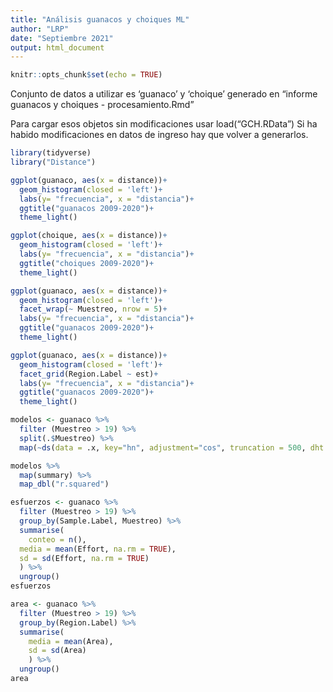 ```yaml
---
title: "Análisis guanacos y choiques ML"
author: "LRP"
date: "Septiembre 2021"
output: html_document
---
```


```r
knitr::opts_chunk$set(echo = TRUE)
```

Conjunto de datos a utilizar es 'guanaco' y 'choique' generado en "informe guanacos y choiques - procesamiento.Rmd"

Para cargar esos objetos sin modificaciones usar
load("GCH.RData")
Si ha habido modificaciones en datos de ingreso hay que volver a generarlos.

```r
library(tidyverse)
library("Distance")
```
```r
ggplot(guanaco, aes(x = distance))+
  geom_histogram(closed = 'left')+
  labs(y= "frecuencia", x = "distancia")+
  ggtitle("guanacos 2009-2020")+
  theme_light()

ggplot(choique, aes(x = distance))+
  geom_histogram(closed = 'left')+
  labs(y= "frecuencia", x = "distancia")+
  ggtitle("choiques 2009-2020")+
  theme_light()

```


```r
ggplot(guanaco, aes(x = distance))+
  geom_histogram(closed = 'left')+
  facet_wrap(~ Muestreo, nrow = 5)+
  labs(y= "frecuencia", x = "distancia")+
  ggtitle("guanacos 2009-2020")+
  theme_light()

ggplot(guanaco, aes(x = distance))+
  geom_histogram(closed = 'left')+
  facet_grid(Region.Label ~ est)+
  labs(y= "frecuencia", x = "distancia")+
  ggtitle("guanacos 2009-2020")+
  theme_light()


```


```r
modelos <- guanaco %>% 
  filter (Muestreo > 19) %>% 
  split(.$Muestreo) %>% 
  map(~ds(data = .x, key="hn", adjustment="cos", truncation = 500, dht.group = F))

```

```r
modelos %>% 
  map(summary) %>% 
  map_dbl("r.squared")
```




```r
esfuerzos <- guanaco %>% 
  filter (Muestreo > 19) %>% 
  group_by(Sample.Label, Muestreo) %>% 
  summarise(
    conteo = n(),
  media = mean(Effort, na.rm = TRUE),
  sd = sd(Effort, na.rm = TRUE)
  ) %>% 
  ungroup()
esfuerzos

area <- guanaco %>% 
  filter (Muestreo > 19) %>% 
  group_by(Region.Label) %>% 
  summarise(
    media = mean(Area),
    sd = sd(Area)
    ) %>% 
  ungroup()
area
```

